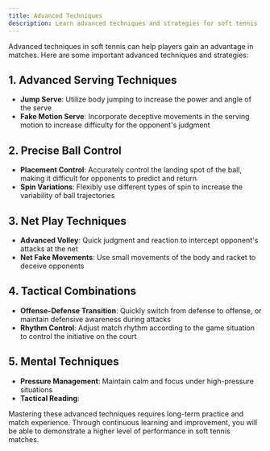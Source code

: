```yaml
---
title: Advanced Techniques
description: Learn advanced techniques and strategies for soft tennis
---
```


Advanced techniques in soft tennis can help players gain an advantage in matches. Here are some important advanced techniques and strategies:

## 1. Advanced Serving Techniques

- **Jump Serve**: Utilize body jumping to increase the power and angle of the serve
- **Fake Motion Serve**: Incorporate deceptive movements in the serving motion to increase difficulty for the opponent's judgment

## 2. Precise Ball Control

- **Placement Control**: Accurately control the landing spot of the ball, making it difficult for opponents to predict and return
- **Spin Variations**: Flexibly use different types of spin to increase the variability of ball trajectories

## 3. Net Play Techniques

- **Advanced Volley**: Quick judgment and reaction to intercept opponent's attacks at the net
- **Net Fake Movements**: Use small movements of the body and racket to deceive opponents

## 4. Tactical Combinations

- **Offense-Defense Transition**: Quickly switch from defense to offense, or maintain defensive awareness during attacks
- **Rhythm Control**: Adjust match rhythm according to the game situation to control the initiative on the court

## 5. Mental Techniques

- **Pressure Management**: Maintain calm and focus under high-pressure situations
- **Tactical Reading**:

Mastering these advanced techniques requires long-term practice and match experience. Through continuous learning and improvement, you will be able to demonstrate a higher level of performance in soft tennis matches.
